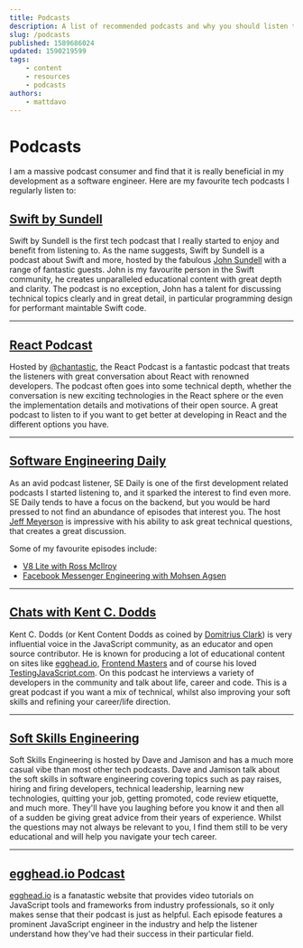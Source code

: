 ```yaml
---
title: Podcasts
description: A list of recommended podcasts and why you should listen to them.
slug: /podcasts
published: 1589686024
updated: 1590219599
tags:
    - content
    - resources
    - podcasts
authors:
    - mattdavo
---
```


# Podcasts

I am a massive podcast consumer and find that it is really beneficial in my development as a software engineer. Here are my favourite tech podcasts I regularly listen to:

## [Swift by Sundell](https://www.swiftbysundell.com/podcast/)

Swift by Sundell is the first tech podcast that I really started to enjoy and benefit from listening to. As the name suggests, Swift by Sundell is a podcast about Swift and more, hosted by the fabulous [John Sundell](https://twitter.com/johnsundell) with a range of fantastic guests. John is my favourite person in the Swift community, he creates unparalleled educational content with great depth and clarity. The podcast is no exception, John has a talent for discussing technical topics clearly and in great detail, in particular programming design for performant maintable Swift code.

---

## [React Podcast](https://reactpodcast.simplecast.fm/)

Hosted by [@chantastic](https://twitter.com/chantastic), the React Podcast is a fantastic podcast that treats the listeners with great conversation about React with renowned developers. The podcast often goes into some technical depth, whether the conversation is new exciting technologies in the React sphere or the even the implementation details and motivations of their open source. A great podcast to listen to if you want to get better at developing in React and the different options you have.

---

## [Software Engineering Daily](https://www.softwaredaily.com/)

As an avid podcast listener, SE Daily is one of the first development related podcasts I started listening to, and it sparked the interest to find even more. SE Daily tends to have a focus on the backend, but you would be hard pressed to not find an abundance of episodes that interest you. The host [Jeff Meyerson](https://twitter.com/the_prion?lang=en) is impressive with his ability to ask great technical questions, that creates a great discussion.

Some of my favourite episodes include:

-   [V8 Lite with Ross McIlroy](https://softwareengineeringdaily.com/2020/04/03/v8-lite-with-ross-mcilroy/)
-   [Facebook Messenger Engineering with Mohsen Agsen](https://softwareengineeringdaily.com/2020/03/31/facebook-messenger-engineering-with-mohsen-agsen/)

---

## [Chats with Kent C. Dodds](https://kentcdodds.com/chats-with-kent-podcast/)

Kent C. Dodds (or Kent Content Dodds as coined by [Domitrius Clark](https://twitter.com/domitriusclark?lang=en)) is very influential voice in the JavaScript community, as an educator and open source contributor. He is known for producing a lot of educational content on sites like [egghead.io](https://kcd.im/egghead), [Frontend Masters](https://kcd.im/fem) and of course his loved [TestingJavaScript.com](https://testingjavascript.com/). On this podcast he interviews a variety of developers in the community and talk about life, career and code. This is a great podcast if you want a mix of technical, whilst also improving your soft skills and refining your career/life direction.

---

## [Soft Skills Engineering](https://softskills.audio/)

Soft Skills Engineering is hosted by Dave and Jamison and has a much more casual vibe than most other tech podcasts. Dave and Jamison talk about the soft skills in software engineering covering topics such as pay raises, hiring and firing developers, technical leadership, learning new technologies, quitting your job, getting promoted, code review etiquette, and much more. They'll have you laughing before you know it and then all of a sudden be giving great advice from their years of experience. Whilst the questions may not always be relevant to you, I find them still to be very educational and will help you navigate your tech career.

---

## [egghead.io Podcast](https://egghead.io/podcasts)

[egghead.io](https://egghead.io/) is a fanatastic website that provides video tutorials on JavaScript tools and frameworks from industry professionals, so it only makes sense that their podcast is just as helpful. Each episode features a prominent JavaScript engineer in the industry and help the listener understand how they've had their success in their particular field.
